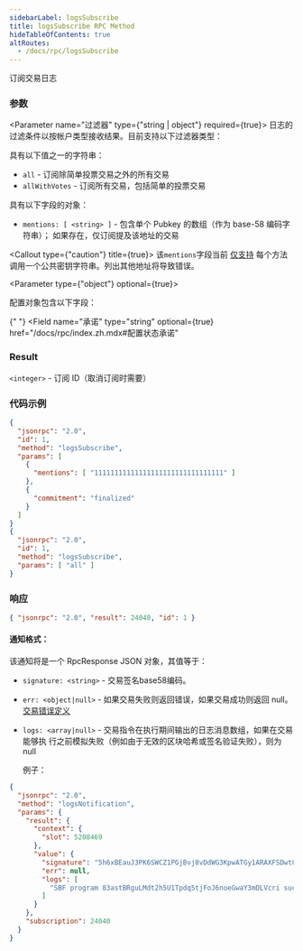 ```yaml
---
sidebarLabel: logsSubscribe
title: logsSubscribe RPC Method
hideTableOfContents: true
altRoutes:
  - /docs/rpc/logsSubscribe
---
```


订阅交易日志

<DocSideBySide>

<DocLeftSide>

### 参数

<Parameter name="过滤器" type={"string | object"} required={true}>
  日志的过滤条件以按帐户类型接收结果。目前支持以下过滤器类型：

<Field type="string">

具有以下值之一的字符串：

- `all` - 订阅除简单投票交易之外的所有交易
- `allWithVotes` - 订阅所有交易，包括简单的投票交易

</Field>

<Field type="object">

具有以下字段的对象：

- `mentions: [ <string> ]` - 包含单个 Pubkey 的数组（作为 base-58 编码字符串）；
  如果存在，仅订阅提及该地址的交易

<Callout type={"caution"} title={true}>
  该`mentions`字段当前
  [仅支持](https://github.com/solana-labs/solana/blob/master/rpc/src/rpc_pubsub.rs#L481)
  每个方法调用一个公共密钥字符串。列出其他地址将导致错误。
</Callout>

</Field>

</Parameter>

<Parameter type={"object"} optional={true}>

配置对象包含以下字段：

{" "}
<Field
  name="承诺"
  type="string"
  optional={true}
  href="/docs/rpc/index.zh.mdx#配置状态承诺"
></Field>

</Parameter>

### Result

`<integer>` - 订阅 ID（取消订阅时需要）

</DocLeftSide>

<DocRightSide>

### 代码示例

```json
{
  "jsonrpc": "2.0",
  "id": 1,
  "method": "logsSubscribe",
  "params": [
    {
      "mentions": [ "11111111111111111111111111111111" ]
    },
    {
      "commitment": "finalized"
    }
  ]
}
{
  "jsonrpc": "2.0",
  "id": 1,
  "method": "logsSubscribe",
  "params": [ "all" ]
}
```

### 响应

```json
{ "jsonrpc": "2.0", "result": 24040, "id": 1 }
```

</DocRightSide>
</DocSideBySide>

#### 通知格式：

该通知将是一个 RpcResponse JSON 对象，其值等于：

- `signature: <string>` - 交易签名base58编码。
- `err: <object|null>` - 如果交易失败则返回错误，如果交易成功则返回 null。
  [交易错误定义](https://github.com/solana-labs/solana/blob/c0c60386544ec9a9ec7119229f37386d9f070523/sdk/src/transaction/error.rs#L13)
- `logs: <array|null>` - 交易指令在执行期间输出的日志消息数组，如果在交易能够执
  行之前模拟失败（例如由于无效的区块哈希或签名验证失败），则为 null

  例子：

```json
{
  "jsonrpc": "2.0",
  "method": "logsNotification",
  "params": {
    "result": {
      "context": {
        "slot": 5208469
      },
      "value": {
        "signature": "5h6xBEauJ3PK6SWCZ1PGjBvj8vDdWG3KpwATGy1ARAXFSDwt8GFXM7W5Ncn16wmqokgpiKRLuS83KUxyZyv2sUYv",
        "err": null,
        "logs": [
          "SBF program 83astBRguLMdt2h5U1Tpdq5tjFoJ6noeGwaY3mDLVcri success"
        ]
      }
    },
    "subscription": 24040
  }
}
```
